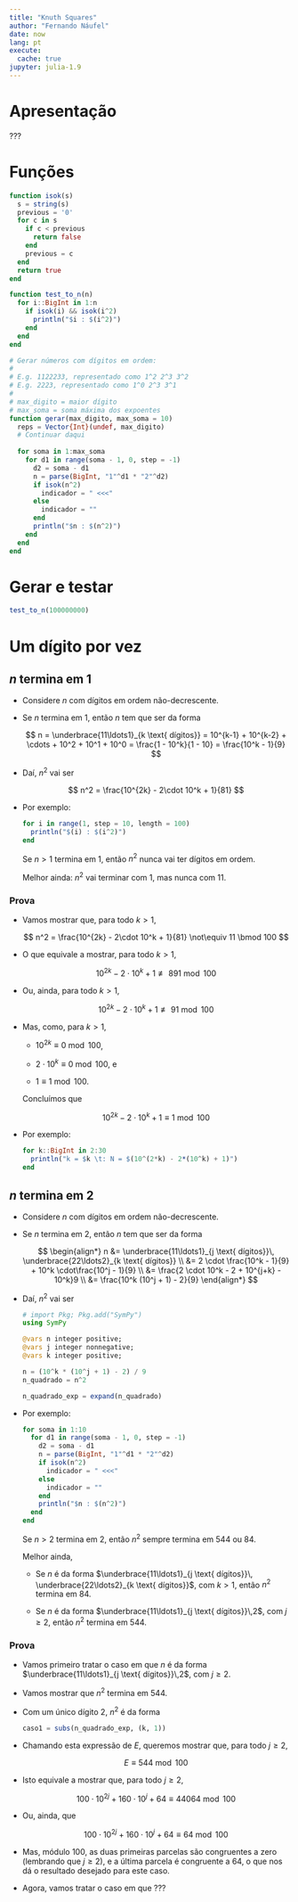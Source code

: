 ```yaml
---
title: "Knuth Squares"
author: "Fernando Náufel"
date: now
lang: pt
execute:
  cache: true
jupyter: julia-1.9
---
```


# Apresentação

???


# Funções

```julia
function isok(s)
  s = string(s)
  previous = '0'
  for c in s
    if c < previous
      return false
    end
    previous = c
  end
  return true
end
```

```julia
function test_to_n(n)
  for i::BigInt in 1:n
    if isok(i) && isok(i^2)
      println("$i : $(i^2)")
    end
  end
end
```

```julia
# Gerar números com dígitos em ordem:
#
# E.g. 1122233, representado como 1^2 2^3 3^2
# E.g. 2223, representado como 1^0 2^3 3^1
#
# max_digito = maior dígito
# max_soma = soma máxima dos expoentes
function gerar(max_digito, max_soma = 10)
  reps = Vector{Int}(undef, max_digito)
  # Continuar daqui
  
  for soma in 1:max_soma
    for d1 in range(soma - 1, 0, step = -1)
      d2 = soma - d1
      n = parse(BigInt, "1"^d1 * "2"^d2)
      if isok(n^2)
        indicador = " <<<"
      else
        indicador = ""
      end
      println("$n : $(n^2)")
    end
  end
end
```


# Gerar e testar

```julia
test_to_n(100000000)
```


# Um dígito por vez

## $n$ termina em $1$

* Considere $n$ com dígitos em ordem não-decrescente.

* Se $n$ termina em $1$, então $n$ tem que ser da forma

  $$
  n = \underbrace{11\ldots1}_{k \text{ dígitos}} = 10^{k-1} +
  10^{k-2} + \cdots + 10^2 + 10^1 + 10^0 = \frac{1 - 10^k}{1 - 10} =
  \frac{10^k - 1}{9}
  $$
  
* Daí, $n^2$ vai ser

  $$
  n^2 = \frac{10^{2k} - 2\cdot 10^k + 1}{81}
  $$

* Por exemplo:

  ```julia
  for i in range(1, step = 10, length = 100)
    println("$(i) : $(i^2)")
  end
  ```

  ::: {.callout-important title="Provar"}
   
  Se $n > 1$ termina em $1$, então $n^2$ nunca vai ter dígitos em
  ordem.
  
  Melhor ainda: $n^2$ vai terminar com $1$, mas nunca com $11$.
   
  :::


### Prova

* Vamos mostrar que, para todo $k > 1$,

  $$
  n^2 = \frac{10^{2k} - 2\cdot 10^k + 1}{81} \not\equiv 11 \bmod 100
  $$

* O que equivale a mostrar, para todo $k > 1$,

  $$
  10^{2k} - 2\cdot 10^k + 1 \not\equiv 891 \bmod 100
  $$

* Ou, ainda, para todo $k > 1$,

  $$
  10^{2k} - 2\cdot 10^k + 1 \not\equiv 91 \bmod 100
  $$

* Mas, como, para $k > 1$,

  * $10^{2k} \equiv 0 \bmod 100$,
  
  * $2 \cdot 10^{k} \equiv 0 \bmod 100$, e
  
  * $1 \equiv 1 \bmod 100$.
  
  Concluímos que 
  
  $$
  10^{2k} - 2\cdot 10^k + 1 \equiv 1 \bmod 100
  $$
  
* Por exemplo:

  ```julia
  for k::BigInt in 2:30
    println("k = $k \t: N = $(10^(2*k) - 2*(10^k) + 1)")
  end
  ```
  

## $n$ termina em $2$

* Considere $n$ com dígitos em ordem não-decrescente.

* Se $n$ termina em $2$, então $n$ tem que ser da forma

  $$
  \begin{align*}
  n 
  &= \underbrace{11\ldots1}_{j \text{ dígitos}}\,
  \underbrace{22\ldots2}_{k \text{ dígitos}} \\
  &= 2 \cdot \frac{10^k - 1}{9} + 10^k \cdot\frac{10^j - 1}{9} \\
  &= \frac{2 \cdot 10^k - 2 + 10^{j+k} - 10^k}9 \\
  &= \frac{10^k (10^j + 1) - 2}{9}
  \end{align*}
  $$
  
* Daí, $n^2$ vai ser

  ```julia
  # import Pkg; Pkg.add("SymPy")
  using SymPy
  ```
  
  ```julia
  @vars n integer positive;
  @vars j integer nonnegative;
  @vars k integer positive;
  ```
  
  ```julia
  n = (10^k * (10^j + 1) - 2) / 9
  n_quadrado = n^2
  ```
  
  ```julia
  n_quadrado_exp = expand(n_quadrado)
  ```

* Por exemplo:

  ```julia
  for soma in 1:10
    for d1 in range(soma - 1, 0, step = -1)
      d2 = soma - d1
      n = parse(BigInt, "1"^d1 * "2"^d2)
      if isok(n^2)
        indicador = " <<<"
      else
        indicador = ""
      end
      println("$n : $(n^2)")
    end
  end
  ```
  
  ::: {.callout-important title="Provar"}
   
  Se $n > 2$ termina em $2$, então $n^2$ sempre termina em $544$ ou
  $84$.
  
  Melhor ainda,
  
  * Se $n$ é da forma $\underbrace{11\ldots1}_{j \text{ dígitos}}\,
    \underbrace{22\ldots2}_{k \text{ dígitos}}$, com $k > 1$, então
    $n^2$ termina em $84$.
   
  * Se $n$ é da forma $\underbrace{11\ldots1}_{j \text{ dígitos}}\,2$,
    com $j \geq 2$, então $n^2$ termina em $544$.
    
  :::


### Prova

* Vamos primeiro tratar o caso em que $n$ é da forma
  $\underbrace{11\ldots1}_{j \text{ dígitos}}\,2$, com $j \geq 2$.
  
* Vamos mostrar que $n^2$ termina em $544$.

* Com um único dígito $2$, $n^2$ é da forma

  ```julia
  caso1 = subs(n_quadrado_exp, (k, 1))
  ```

* Chamando esta expressão de $E$, queremos mostrar que, para todo $j \geq 2$,

  $$
  E \equiv 544 \bmod 100
  $$
  
* Isto equivale a mostrar que, para todo $j \geq 2$,

  $$
  100 \cdot 10^{2 j} + 160 \cdot 10^{j} + 64 \equiv 44064 \bmod 100
  $$

* Ou, ainda, que

  $$
  100 \cdot 10^{2 j} + 160 \cdot 10^{j} + 64 \equiv 64 \bmod 100
  $$
  
* Mas, módulo $100$, as duas primeiras parcelas são congruentes a zero
  (lembrando que $j \geq 2$), e a última parcela é congruente a $64$, o
  que nos dá o resultado desejado para este caso.
  
* Agora, vamos tratar o caso em que ???

